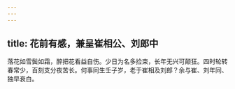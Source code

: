 ```yaml
---
---
---
```

title: 花前有感，兼呈崔相公、刘郎中
---



落花如雪鬓如霜，醉把花看益自伤。少日为名多捡束，长年无兴可颠狂。四时轮转春常少，百刻支分夜苦长。何事同生壬子岁，老于崔相及刘郎？余与崔、刘年同、独早衰白。